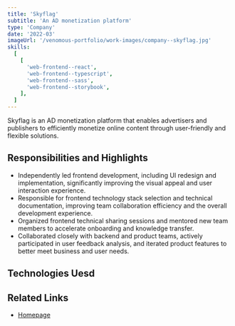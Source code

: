 ```yaml
---
title: 'Skyflag'
subtitle: 'An AD monetization platform'
type: 'Company'
date: '2022-03'
imageUrl: '/venomous-portfolio/work-images/company--skyflag.jpg'
skills:
  [
    [
      'web-frontend--react',
      'web-frontend--typescript',
      'web-frontend--sass',
      'web-frontend--storybook',
    ],
  ]
---
```



Skyflag is an AD monetization platform that enables advertisers and publishers to efficiently monetize online content through user-friendly and flexible solutions.

## Responsibilities and Highlights

- Independently led frontend development, including UI redesign and implementation, significantly improving the visual appeal and user interaction experience.
- Responsible for frontend technology stack selection and technical documentation, improving team collaboration efficiency and the overall development experience.
- Organized frontend technical sharing sessions and mentored new team members to accelerate onboarding and knowledge transfer.
- Collaborated closely with backend and product teams, actively participated in user feedback analysis, and iterated product features to better meet business and user needs.

## Technologies Uesd

<WorkContentLayoutSkills
  size={50}
  skills={frontmatter.skills.flat()}
  class="flex w-full justify-start"
/>

## Related Links

- [Homepage](https://skyflag.info/)
